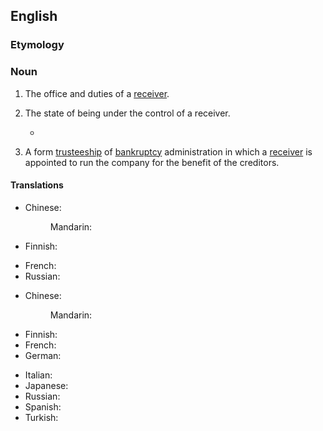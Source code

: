 ==English==
{{wikipedia}}

===Etymology===
{{PIE root|en|keh₂p}}
{{suffix|en|receiver|ship}}

===Noun===
{{en-noun|~}}

# {{lb|en|legal}} The office and duties of a [[receiver]].
# {{lb|en|legal}} The state of being under the control of a receiver.
#* {{quote-journal|en|year=1961|month=February|author=Cecil J. Allen|title=Locomotive Running Past and Present|journal=Trains Illustrated|page=84|text=The capital cost in 1915-1927 of equipping 924 miles of track put the Milwaukee into a '''receivership''' from which it took a long time to recover; and in view of the length of line electrified it is surprising that a current of 1,500V d.c. was chosen rather than the Pennsylvania 11,000V a.c.}}
# {{lb|en|legal|business}} A form [[trusteeship]] of [[bankruptcy]] administration in which a [[receiver]] is appointed to run the company for the benefit of the creditors.

====Translations====
{{trans-top|state of being under the control of a receiver}}
* Chinese:
*: Mandarin: {{t-needed|cmn}}
* Finnish: {{t+|fi|selvitystila}}
{{trans-mid}}
* French: {{t|fr|mise sous séquestre|f}}
* Russian: {{t-needed|ru}}
{{trans-bottom}}

{{trans-top|trusteeship in bankruptcy}}
* Chinese:
*: Mandarin: {{t-needed|cmn}}
* Finnish: {{t+|fi|konkurssihallinto}}
* French: {{t|fr|administration-séquestre|f}}
* German: {{t|de|Konkursverwaltung}}
{{trans-mid}}
* Italian: {{t+|it|sequestro}}
* Japanese: {{t+|ja|管財|tr=kanzai}}
* Russian: {{t+|ru|прее́мственность|f}}
* Spanish: {{t|es|sindicatura}}
* Turkish: {{t|tr|yedieminlik}}
{{trans-bottom}}